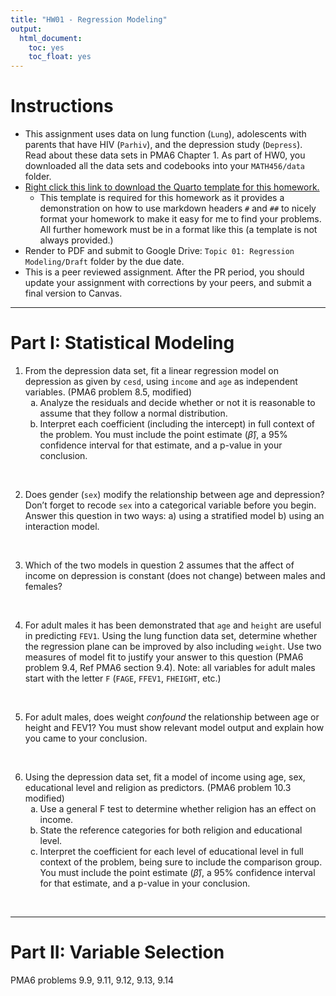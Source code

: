 ```yaml
---
title: "HW01 - Regression Modeling"
output:
  html_document:
    toc: yes
    toc_float: yes
---
```



# Instructions

*  This assignment uses data on lung function (`Lung`), adolescents with parents that have HIV (`Parhiv`), and the depression study (`Depress`). Read about these data sets in PMA6 Chapter 1. As part of HW0, you downloaded all the data sets and codebooks into your `MATH456/data` folder.
* [Right click this link to download the Quarto template for this homework.](hw01_template.qmd) 
    - This template is required for this homework as it provides a demonstration on how to use markdown headers `#` and `##` to nicely format your homework to make it easy for me to find your problems. All further homework must be in a format like this (a template is not always provided.)
* Render to PDF and submit to Google Drive: `Topic 01: Regression Modeling/Draft` folder by the due date. 
* This is a peer reviewed assignment. After the PR period, you should update your assignment with corrections by your peers, and submit a final version to Canvas.


----

# Part I: Statistical Modeling

1. From the depression data set, fit a linear regression model on depression as given by `cesd`, using `income` and `age` as independent variables. (PMA6 problem 8.5, modified)
    a. Analyze the residuals and decide whether or not it is reasonable to assume that they follow a normal distribution. 
    b. Interpret each coefficient (including the intercept) in full context of the problem. You must include the point estimate ($\hat{\beta}$), a 95% confidence interval for that estimate, and a p-value in your conclusion.

<br>

2. Does gender (`sex`) modify the relationship between age and depression? Don't forget to recode `sex` into a categorical variable before you begin. Answer this question in two ways: a) using a stratified model b) using an interaction model. 

<br>

3. Which of the two models in question 2 assumes that the affect of income on depression is constant (does not change) between males and females? 

<br>

4. For adult males it has been demonstrated that `age` and `height` are useful in predicting `FEV1`. Using the lung function data set, determine whether the regression plane can be improved by also including `weight`. Use two measures of model fit to justify your answer to this question (PMA6 problem 9.4, Ref PMA6 section 9.4). Note: all variables for adult males start with the letter `F` (`FAGE`, `FFEV1`, `FHEIGHT`, etc.)
   
<br> 
    
5. For adult males, does weight _confound_ the relationship between age or height and FEV1? You must show relevant model output and explain how you came to your conclusion. 

<br>

6. Using the depression data set, fit a model of income using age, sex, educational level and religion as predictors. (PMA6 problem 10.3 modified)
    a. Use a general F test to determine whether religion has an effect on income. 
    b. State the reference categories for both religion and educational level.
    c. Interpret the coefficient for each level of educational level in full context of the problem, being sure to include the comparison group. You must include the point estimate ($\hat{\beta}$), a 95% confidence interval for that estimate, and a p-value in your conclusion. 

<br>

----

# Part II: Variable Selection

PMA6 problems 9.9, 9.11, 9.12, 9.13, 9.14

   